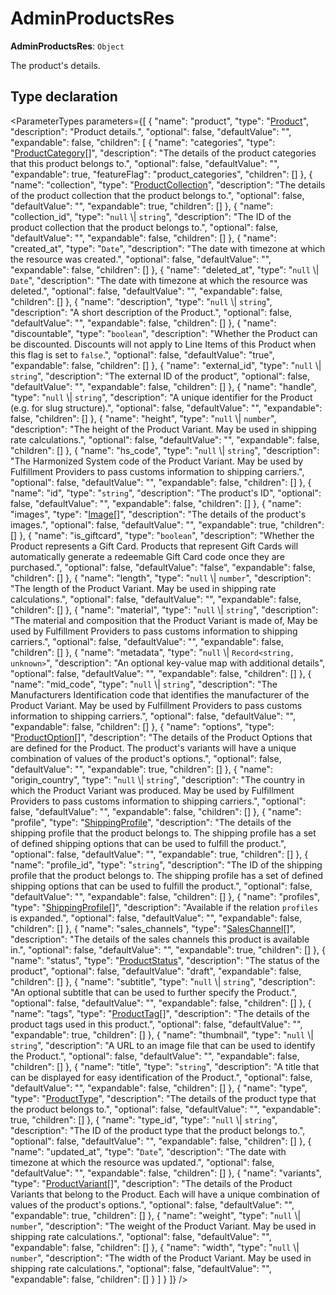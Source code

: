 
# AdminProductsRes

 **AdminProductsRes**: `Object`

The product's details.

## Type declaration

<ParameterTypes parameters={[
  {
    "name": "product",
    "type": "[Product](../classes/medusa.Product.mdx)",
    "description": "Product details.",
    "optional": false,
    "defaultValue": "",
    "expandable": false,
    "children": [
      {
        "name": "categories",
        "type": "[ProductCategory](../classes/medusa.ProductCategory.mdx)[]",
        "description": "The details of the product categories that this product belongs to.",
        "optional": false,
        "defaultValue": "",
        "expandable": true,
        "featureFlag": "product_categories",
        "children": []
      },
      {
        "name": "collection",
        "type": "[ProductCollection](../classes/medusa.ProductCollection.mdx)",
        "description": "The details of the product collection that the product belongs to.",
        "optional": false,
        "defaultValue": "",
        "expandable": true,
        "children": []
      },
      {
        "name": "collection_id",
        "type": "`null` \\| `string`",
        "description": "The ID of the product collection that the product belongs to.",
        "optional": false,
        "defaultValue": "",
        "expandable": false,
        "children": []
      },
      {
        "name": "created_at",
        "type": "`Date`",
        "description": "The date with timezone at which the resource was created.",
        "optional": false,
        "defaultValue": "",
        "expandable": false,
        "children": []
      },
      {
        "name": "deleted_at",
        "type": "`null` \\| `Date`",
        "description": "The date with timezone at which the resource was deleted.",
        "optional": false,
        "defaultValue": "",
        "expandable": false,
        "children": []
      },
      {
        "name": "description",
        "type": "`null` \\| `string`",
        "description": "A short description of the Product.",
        "optional": false,
        "defaultValue": "",
        "expandable": false,
        "children": []
      },
      {
        "name": "discountable",
        "type": "`boolean`",
        "description": "Whether the Product can be discounted. Discounts will not apply to Line Items of this Product when this flag is set to `false`.",
        "optional": false,
        "defaultValue": "true",
        "expandable": false,
        "children": []
      },
      {
        "name": "external_id",
        "type": "`null` \\| `string`",
        "description": "The external ID of the product",
        "optional": false,
        "defaultValue": "",
        "expandable": false,
        "children": []
      },
      {
        "name": "handle",
        "type": "`null` \\| `string`",
        "description": "A unique identifier for the Product (e.g. for slug structure).",
        "optional": false,
        "defaultValue": "",
        "expandable": false,
        "children": []
      },
      {
        "name": "height",
        "type": "`null` \\| `number`",
        "description": "The height of the Product Variant. May be used in shipping rate calculations.",
        "optional": false,
        "defaultValue": "",
        "expandable": false,
        "children": []
      },
      {
        "name": "hs_code",
        "type": "`null` \\| `string`",
        "description": "The Harmonized System code of the Product Variant. May be used by Fulfillment Providers to pass customs information to shipping carriers.",
        "optional": false,
        "defaultValue": "",
        "expandable": false,
        "children": []
      },
      {
        "name": "id",
        "type": "`string`",
        "description": "The product's ID",
        "optional": false,
        "defaultValue": "",
        "expandable": false,
        "children": []
      },
      {
        "name": "images",
        "type": "[Image](../classes/medusa.Image.mdx)[]",
        "description": "The details of the product's images.",
        "optional": false,
        "defaultValue": "",
        "expandable": true,
        "children": []
      },
      {
        "name": "is_giftcard",
        "type": "`boolean`",
        "description": "Whether the Product represents a Gift Card. Products that represent Gift Cards will automatically generate a redeemable Gift Card code once they are purchased.",
        "optional": false,
        "defaultValue": "false",
        "expandable": false,
        "children": []
      },
      {
        "name": "length",
        "type": "`null` \\| `number`",
        "description": "The length of the Product Variant. May be used in shipping rate calculations.",
        "optional": false,
        "defaultValue": "",
        "expandable": false,
        "children": []
      },
      {
        "name": "material",
        "type": "`null` \\| `string`",
        "description": "The material and composition that the Product Variant is made of, May be used by Fulfillment Providers to pass customs information to shipping carriers.",
        "optional": false,
        "defaultValue": "",
        "expandable": false,
        "children": []
      },
      {
        "name": "metadata",
        "type": "`null` \\| `Record<string, unknown>`",
        "description": "An optional key-value map with additional details",
        "optional": false,
        "defaultValue": "",
        "expandable": false,
        "children": []
      },
      {
        "name": "mid_code",
        "type": "`null` \\| `string`",
        "description": "The Manufacturers Identification code that identifies the manufacturer of the Product Variant. May be used by Fulfillment Providers to pass customs information to shipping carriers.",
        "optional": false,
        "defaultValue": "",
        "expandable": false,
        "children": []
      },
      {
        "name": "options",
        "type": "[ProductOption](../classes/medusa.ProductOption.mdx)[]",
        "description": "The details of the Product Options that are defined for the Product. The product's variants will have a unique combination of values of the product's options.",
        "optional": false,
        "defaultValue": "",
        "expandable": true,
        "children": []
      },
      {
        "name": "origin_country",
        "type": "`null` \\| `string`",
        "description": "The country in which the Product Variant was produced. May be used by Fulfillment Providers to pass customs information to shipping carriers.",
        "optional": false,
        "defaultValue": "",
        "expandable": false,
        "children": []
      },
      {
        "name": "profile",
        "type": "[ShippingProfile](../classes/medusa.ShippingProfile.mdx)",
        "description": "The details of the shipping profile that the product belongs to. The shipping profile has a set of defined shipping options that can be used to fulfill the product.",
        "optional": false,
        "defaultValue": "",
        "expandable": true,
        "children": []
      },
      {
        "name": "profile_id",
        "type": "`string`",
        "description": "The ID of the shipping profile that the product belongs to. The shipping profile has a set of defined shipping options that can be used to fulfill the product.",
        "optional": false,
        "defaultValue": "",
        "expandable": false,
        "children": []
      },
      {
        "name": "profiles",
        "type": "[ShippingProfile](../classes/medusa.ShippingProfile.mdx)[]",
        "description": "Available if the relation `profiles` is expanded.",
        "optional": false,
        "defaultValue": "",
        "expandable": false,
        "children": []
      },
      {
        "name": "sales_channels",
        "type": "[SalesChannel](../classes/medusa.SalesChannel.mdx)[]",
        "description": "The details of the sales channels this product is available in.",
        "optional": false,
        "defaultValue": "",
        "expandable": true,
        "children": []
      },
      {
        "name": "status",
        "type": "[ProductStatus](../enums/medusa.ProductStatus.mdx)",
        "description": "The status of the product",
        "optional": false,
        "defaultValue": "draft",
        "expandable": false,
        "children": []
      },
      {
        "name": "subtitle",
        "type": "`null` \\| `string`",
        "description": "An optional subtitle that can be used to further specify the Product.",
        "optional": false,
        "defaultValue": "",
        "expandable": false,
        "children": []
      },
      {
        "name": "tags",
        "type": "[ProductTag](../classes/medusa.ProductTag.mdx)[]",
        "description": "The details of the product tags used in this product.",
        "optional": false,
        "defaultValue": "",
        "expandable": true,
        "children": []
      },
      {
        "name": "thumbnail",
        "type": "`null` \\| `string`",
        "description": "A URL to an image file that can be used to identify the Product.",
        "optional": false,
        "defaultValue": "",
        "expandable": false,
        "children": []
      },
      {
        "name": "title",
        "type": "`string`",
        "description": "A title that can be displayed for easy identification of the Product.",
        "optional": false,
        "defaultValue": "",
        "expandable": false,
        "children": []
      },
      {
        "name": "type",
        "type": "[ProductType](../classes/medusa.ProductType.mdx)",
        "description": "The details of the product type that the product belongs to.",
        "optional": false,
        "defaultValue": "",
        "expandable": true,
        "children": []
      },
      {
        "name": "type_id",
        "type": "`null` \\| `string`",
        "description": "The ID of the product type that the product belongs to.",
        "optional": false,
        "defaultValue": "",
        "expandable": false,
        "children": []
      },
      {
        "name": "updated_at",
        "type": "`Date`",
        "description": "The date with timezone at which the resource was updated.",
        "optional": false,
        "defaultValue": "",
        "expandable": false,
        "children": []
      },
      {
        "name": "variants",
        "type": "[ProductVariant](../classes/medusa.ProductVariant.mdx)[]",
        "description": "The details of the Product Variants that belong to the Product. Each will have a unique combination of values of the product's options.",
        "optional": false,
        "defaultValue": "",
        "expandable": true,
        "children": []
      },
      {
        "name": "weight",
        "type": "`null` \\| `number`",
        "description": "The weight of the Product Variant. May be used in shipping rate calculations.",
        "optional": false,
        "defaultValue": "",
        "expandable": false,
        "children": []
      },
      {
        "name": "width",
        "type": "`null` \\| `number`",
        "description": "The width of the Product Variant. May be used in shipping rate calculations.",
        "optional": false,
        "defaultValue": "",
        "expandable": false,
        "children": []
      }
    ]
  }
]} />
